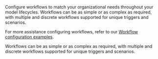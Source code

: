:::: {.content-visible unless-format="revealjs"}
Configure workflows to match your organizational needs throughout your model lifecycles. Workflows can be as simple or as complex as required, with multiple and discrete workflows supported for unique triggers and scenarios.

::: {.callout}
For more assistance configuring workflows, refer to our [Workflow configuration examples](/guide/workflows/workflow-configuration-examples.qmd).
:::

::::

:::: {.content-hidden unless-format="revealjs"}
Workflows can be as simple or as complex as required, with multiple and discrete workflows supported for unique triggers and scenarios.

::::